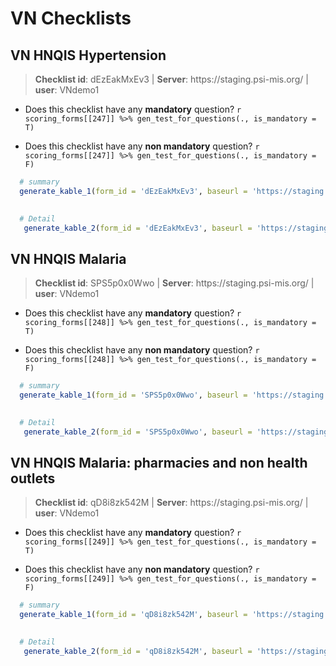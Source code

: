 # VN Checklists {#VN}


## VN HNQIS Hypertension 

    
>__Checklist id__: dEzEakMxEv3   | __Server__: https://staging.psi-mis.org/ | __user__: VNdemo1 


    
- Does this checklist have any __mandatory__ question? `r scoring_forms[[247]] %>% gen_test_for_questions(., is_mandatory = T)`
    
- Does this checklist have any __non mandatory__ question? `r scoring_forms[[247]] %>% gen_test_for_questions(., is_mandatory = F)`

```r

  # summary
  generate_kable_1(form_id = 'dEzEakMxEv3', baseurl = 'https://staging.psi-mis.org/')
  

  # Detail
   generate_kable_2(form_id = 'dEzEakMxEv3', baseurl = 'https://staging.psi-mis.org/', ignore_text = T, ignore_parent = T, ignore_real_or_simulated = T)


```

## VN HNQIS Malaria 

    
>__Checklist id__: SPS5p0x0Wwo   | __Server__: https://staging.psi-mis.org/ | __user__: VNdemo1 


    
- Does this checklist have any __mandatory__ question? `r scoring_forms[[248]] %>% gen_test_for_questions(., is_mandatory = T)`
    
- Does this checklist have any __non mandatory__ question? `r scoring_forms[[248]] %>% gen_test_for_questions(., is_mandatory = F)`

```r

  # summary
  generate_kable_1(form_id = 'SPS5p0x0Wwo', baseurl = 'https://staging.psi-mis.org/')
  

  # Detail
   generate_kable_2(form_id = 'SPS5p0x0Wwo', baseurl = 'https://staging.psi-mis.org/', ignore_text = T, ignore_parent = T, ignore_real_or_simulated = T)


```

## VN HNQIS Malaria: pharmacies and non health outlets 

    
>__Checklist id__: qD8i8zk542M   | __Server__: https://staging.psi-mis.org/ | __user__: VNdemo1 


    
- Does this checklist have any __mandatory__ question? `r scoring_forms[[249]] %>% gen_test_for_questions(., is_mandatory = T)`
    
- Does this checklist have any __non mandatory__ question? `r scoring_forms[[249]] %>% gen_test_for_questions(., is_mandatory = F)`

```r

  # summary
  generate_kable_1(form_id = 'qD8i8zk542M', baseurl = 'https://staging.psi-mis.org/')
  

  # Detail
   generate_kable_2(form_id = 'qD8i8zk542M', baseurl = 'https://staging.psi-mis.org/', ignore_text = T, ignore_parent = T, ignore_real_or_simulated = T)


```
